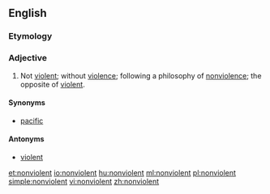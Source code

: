 ==English==

===Etymology===
{{prefix|non|violent|lang=en}}

===Adjective===
{{en-adj}}

# Not [[violent]]; without [[violence]]; following a philosophy of [[nonviolence]]; the opposite of [[violent]].

====Synonyms====
* [[pacific]]

====Antonyms====
* [[violent]]

[[et:nonviolent]]
[[io:nonviolent]]
[[hu:nonviolent]]
[[ml:nonviolent]]
[[pl:nonviolent]]
[[simple:nonviolent]]
[[vi:nonviolent]]
[[zh:nonviolent]]